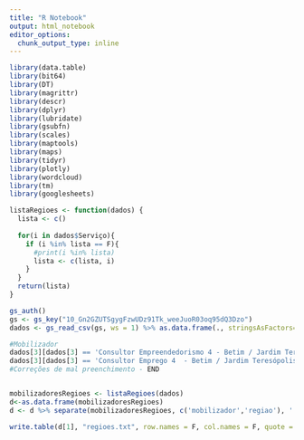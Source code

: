 ```yaml
---
title: "R Notebook"
output: html_notebook
editor_options: 
  chunk_output_type: inline
---
```


```r
library(data.table)
library(bit64)
library(DT)
library(magrittr)
library(descr)
library(dplyr)
library(lubridate)
library(gsubfn)
library(scales)
library(maptools)
library(maps)
library(tidyr)
library(plotly)
library(wordcloud)  
library(tm)
library(googlesheets)

listaRegioes <- function(dados) {
  lista <- c()
  
  for(i in dados$Serviço){
    if (i %in% lista == F){
      #print(i %in% lista)
      lista <- c(lista, i)
    } 
  }
  return(lista)
}

gs_auth()
gs <- gs_key("10_Gn2GZUTSgygFzwUDz91Tk_weeJuoR03oq95dQ3Dzo")
dados <- gs_read_csv(gs, ws = 1) %>% as.data.frame(., stringsAsFactors=F) %>% .[-1,]

#Mobilizador
dados[3][dados[3] == 'Consultor Empreendedorismo 4 - Betim / Jardim Teresópolis e Citrolândia e Santa Isabel'] = 'Mobilizador Social 4 - Betim / Jardim Teresópolis'
dados[3][dados[3] == 'Consultor Emprego 4  - Betim / Jardim Teresópolis e Citrolândia e Santa Isabel'] = 'Mobilizador Social 4 - Betim / Jardim Teresópolis'
#Correções de mal preenchimento - END


mobilizadoresRegioes <- listaRegioes(dados)
d<-as.data.frame(mobilizadoresRegioes)
d <- d %>% separate(mobilizadoresRegioes, c('mobilizador','regiao'), ' - ')

write.table(d[1], "regioes.txt", row.names = F, col.names = F, quote = F)

```


